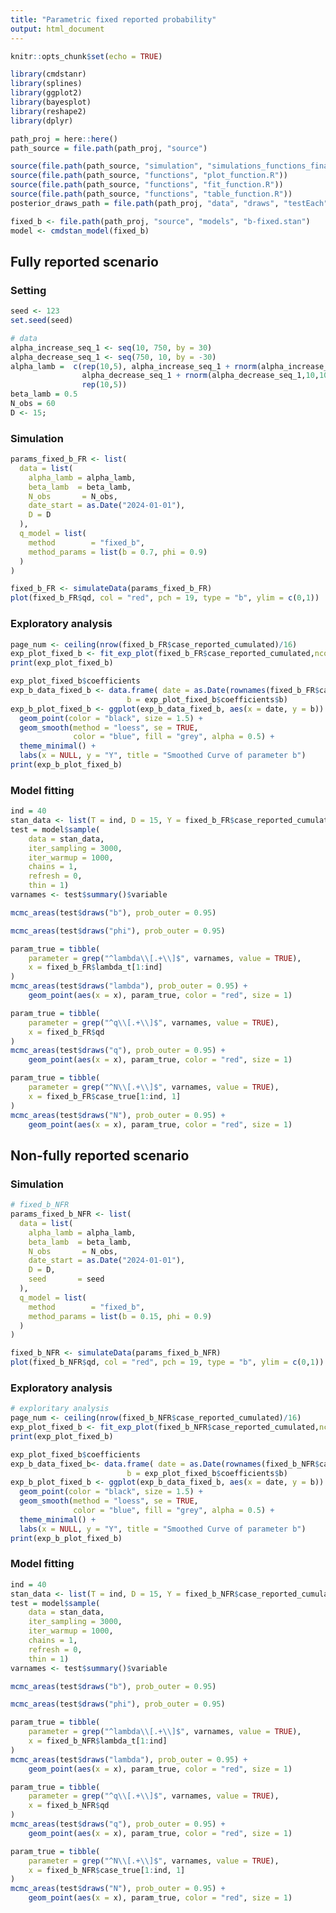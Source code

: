 ```yaml
---
title: "Parametric fixed reported probability"
output: html_document
---
```


```r
knitr::opts_chunk$set(echo = TRUE)

library(cmdstanr)
library(splines)
library(ggplot2)
library(bayesplot)
library(reshape2)
library(dplyr)
```

```r
path_proj = here::here()
path_source = file.path(path_proj, "source")

source(file.path(path_source, "simulation", "simulations_functions_final.R"))
source(file.path(path_source, "functions", "plot_function.R"))
source(file.path(path_source, "functions", "fit_function.R"))
source(file.path(path_source, "functions", "table_function.R"))
posterior_draws_path = file.path(path_proj, "data", "draws", "testEach")
```

```r
fixed_b <- file.path(path_proj, "source", "models", "b-fixed.stan")
model <- cmdstan_model(fixed_b)
```

## Fully reported scenario

### Setting

```r
seed <- 123
set.seed(seed)

# data
alpha_increase_seq_1 <- seq(10, 750, by = 30)
alpha_decrease_seq_1 <- seq(750, 10, by = -30)
alpha_lamb =  c(rep(10,5), alpha_increase_seq_1 + rnorm(alpha_increase_seq_1,10,10),
                alpha_decrease_seq_1 + rnorm(alpha_decrease_seq_1,10,10),
                rep(10,5))
beta_lamb = 0.5
N_obs = 60
D <- 15;
```

### Simulation

```r
params_fixed_b_FR <- list(
  data = list(
    alpha_lamb = alpha_lamb,
    beta_lamb  = beta_lamb,
    N_obs       = N_obs,
    date_start = as.Date("2024-01-01"),
    D = D
  ),
  q_model = list(
    method        = "fixed_b",
    method_params = list(b = 0.7, phi = 0.9)
  )
)

fixed_b_FR <- simulateData(params_fixed_b_FR)
plot(fixed_b_FR$qd, col = "red", pch = 19, type = "b", ylim = c(0,1))
```

### Exploratory analysis

```r
page_num <- ceiling(nrow(fixed_b_FR$case_reported_cumulated)/16)
exp_plot_fixed_b <- fit_exp_plot(fixed_b_FR$case_reported_cumulated,ncol = 4, nrow = 4, page = c(1:page_num), if_fit = T)
print(exp_plot_fixed_b)

exp_plot_fixed_b$coefficients
exp_b_data_fixed_b <- data.frame( date = as.Date(rownames(fixed_b_FR$case_reported_cumulated)),
                          b = exp_plot_fixed_b$coefficients$b)
exp_b_plot_fixed_b <- ggplot(exp_b_data_fixed_b, aes(x = date, y = b)) +
  geom_point(color = "black", size = 1.5) +
  geom_smooth(method = "loess", se = TRUE,
              color = "blue", fill = "grey", alpha = 0.5) +
  theme_minimal() +
  labs(x = NULL, y = "Y", title = "Smoothed Curve of parameter b")
print(exp_b_plot_fixed_b)
```

### Model fitting

```r
ind = 40
stan_data <- list(T = ind, D = 15, Y = fixed_b_FR$case_reported_cumulated[1:ind, ])
test = model$sample(
    data = stan_data,
    iter_sampling = 3000,
    iter_warmup = 1000,
    chains = 1,
    refresh = 0,
    thin = 1)
varnames <- test$summary()$variable

mcmc_areas(test$draws("b"), prob_outer = 0.95)

mcmc_areas(test$draws("phi"), prob_outer = 0.95)

param_true = tibble(
    parameter = grep("^lambda\\[.+\\]$", varnames, value = TRUE),
    x = fixed_b_FR$lambda_t[1:ind]
)
mcmc_areas(test$draws("lambda"), prob_outer = 0.95) +
    geom_point(aes(x = x), param_true, color = "red", size = 1)

param_true = tibble(
    parameter = grep("^q\\[.+\\]$", varnames, value = TRUE),
    x = fixed_b_FR$qd
)
mcmc_areas(test$draws("q"), prob_outer = 0.95) +
    geom_point(aes(x = x), param_true, color = "red", size = 1)

param_true = tibble(
    parameter = grep("^N\\[.+\\]$", varnames, value = TRUE),
    x = fixed_b_FR$case_true[1:ind, 1]
)
mcmc_areas(test$draws("N"), prob_outer = 0.95) +
    geom_point(aes(x = x), param_true, color = "red", size = 1)
```

## Non-fully reported scenario

### Simulation

```r
# fixed_b_NFR
params_fixed_b_NFR <- list(
  data = list(
    alpha_lamb = alpha_lamb,
    beta_lamb  = beta_lamb,
    N_obs       = N_obs,
    date_start = as.Date("2024-01-01"),
    D = D,
    seed       = seed
  ),
  q_model = list(
    method        = "fixed_b",
    method_params = list(b = 0.15, phi = 0.9)
  )
)

fixed_b_NFR <- simulateData(params_fixed_b_NFR)
plot(fixed_b_NFR$qd, col = "red", pch = 19, type = "b", ylim = c(0,1))
```

### Exploratory analysis

```r
# exploritary analysis
page_num <- ceiling(nrow(fixed_b_NFR$case_reported_cumulated)/16)
exp_plot_fixed_b <- fit_exp_plot(fixed_b_NFR$case_reported_cumulated,ncol = 4, nrow = 4, page = c(1:page_num), if_fit = T)
print(exp_plot_fixed_b)

exp_plot_fixed_b$coefficients
exp_b_data_fixed_b<- data.frame( date = as.Date(rownames(fixed_b_NFR$case_reported_cumulated)),
                          b = exp_plot_fixed_b$coefficients$b)
exp_b_plot_fixed_b <- ggplot(exp_b_data_fixed_b, aes(x = date, y = b)) +
  geom_point(color = "black", size = 1.5) +
  geom_smooth(method = "loess", se = TRUE,
              color = "blue", fill = "grey", alpha = 0.5) +
  theme_minimal() +
  labs(x = NULL, y = "Y", title = "Smoothed Curve of parameter b")
print(exp_b_plot_fixed_b)
```

### Model fitting

```r
ind = 40
stan_data <- list(T = ind, D = 15, Y = fixed_b_NFR$case_reported_cumulated[1:ind, ])
test = model$sample(
    data = stan_data,
    iter_sampling = 3000,
    iter_warmup = 1000,
    chains = 1,
    refresh = 0,
    thin = 1)
varnames <- test$summary()$variable

mcmc_areas(test$draws("b"), prob_outer = 0.95)

mcmc_areas(test$draws("phi"), prob_outer = 0.95)

param_true = tibble(
    parameter = grep("^lambda\\[.+\\]$", varnames, value = TRUE),
    x = fixed_b_NFR$lambda_t[1:ind]
)
mcmc_areas(test$draws("lambda"), prob_outer = 0.95) +
    geom_point(aes(x = x), param_true, color = "red", size = 1)

param_true = tibble(
    parameter = grep("^q\\[.+\\]$", varnames, value = TRUE),
    x = fixed_b_NFR$qd
)
mcmc_areas(test$draws("q"), prob_outer = 0.95) +
    geom_point(aes(x = x), param_true, color = "red", size = 1)

param_true = tibble(
    parameter = grep("^N\\[.+\\]$", varnames, value = TRUE),
    x = fixed_b_NFR$case_true[1:ind, 1]
)
mcmc_areas(test$draws("N"), prob_outer = 0.95) +
    geom_point(aes(x = x), param_true, color = "red", size = 1)
```
